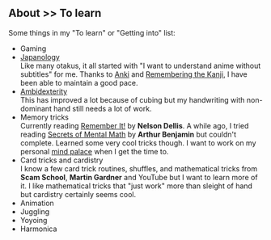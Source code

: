 <SEO title="To learn :: About" />

## About &gt;&gt; To learn

Some things in my "To learn" or "Getting into" list:

- Gaming
- [Japanology](https://en.wikipedia.org/wiki/Japanese_studies)  
  Like many otakus, it all started with "I want to understand anime without subtitles" for me. Thanks to [Anki](https://ankiweb.net/) and [Remembering the Kanji](https://en.wikipedia.org/wiki/Remembering_the_Kanji_and_Remembering_the_Hanzi), I have been able to maintain a good pace.
- [Ambidexterity](https://en.wikipedia.org/wiki/Ambidexterity)  
  This has improved a lot because of cubing but my handwriting with non-dominant hand still needs a lot of work.
- Memory tricks  
  Currently reading [Remember It!](https://www.goodreads.com/book/show/38657042-remember-it) by **Nelson Dellis**. A while ago, I tried reading [Secrets of Mental Math](https://www.goodreads.com/book/show/83585.Secrets_of_Mental_Math) by **Arthur Benjamin** but couldn't complete. Learned some very cool tricks though. I want to work on my personal [mind palace](https://en.wikipedia.org/wiki/Method_of_loci) when I get the time to.
- Card tricks and cardistry  
  I know a few card trick routines, shuffles, and mathematical tricks from **Scam School**, **Martin Gardner** and YouTube but I want to learn more of it. I like mathematical tricks that "just work" more than sleight of hand but cardistry certainly seems cool.
- Animation
- Juggling
- Yoyoing
- Harmonica
